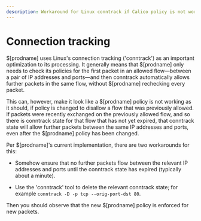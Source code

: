 ```yaml
---
description: Workaround for Linux conntrack if Calico policy is not working as it should.
---
```


# Connection tracking

$[prodname] uses Linux's connection tracking ('conntrack') as an important
optimization to its processing. It generally means that $[prodname] only needs to
check its policies for the first packet in an allowed flow—between a pair of
IP addresses and ports—and then conntrack automatically allows further
packets in the same flow, without $[prodname] rechecking every packet.

This can, however, make it look like a $[prodname] policy is not working as it
should, if policy is changed to disallow a flow that was previously allowed.
If packets were recently exchanged on the previously allowed flow, and so there
is conntrack state for that flow that has not yet expired, that conntrack state
will allow further packets between the same IP addresses and ports, even after
the $[prodname] policy has been changed.

Per $[prodname]'s current implementation, there are two workarounds for this:

- Somehow ensure that no further packets flow between the relevant IP
  addresses and ports until the conntrack state has expired (typically about
  a minute).

- Use the 'conntrack' tool to delete the relevant conntrack state; for example
  `conntrack -D -p tcp --orig-port-dst 80`.

Then you should observe that the new $[prodname] policy is enforced for new packets.
